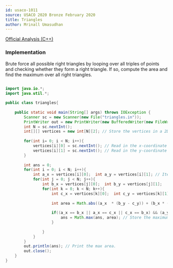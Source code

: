 ```yaml
---
id: usaco-1011
source: USACO 2020 Bronze February 2020
title: Triangles
author: Mrinall Umasudhan
---
```


[Official Analysis (C++)](http://www.usaco.org/current/data/sol_triangles_bronze_feb20.html)

### Implementation

Brute force all possible right triangles by looping over all triples of points and checking whether they form a right triangle. If so, compute the area and find the maximum over all right triangles.

<LanguageSection>
 
<JavaSection>

```java
 
import java.io.*;
import java.util.*;

public class triangles{
  
    public static void main(String[] args) throws IOException {
        Scanner sc = new Scanner(new File("triangles.in"));
        PrintWriter out = new PrintWriter(new BufferedWriter(new FileWriter("triangles.out")));
        int N = sc.nextInt(); 
        int[][] vertices = new int[N][2]; // Store the vertices in a 2D array 
        
        for(int i= 0; i < N; i++){
            vertices[i][0] = sc.nextInt(); // Read in the x-coordinate
            vertices[i][1] = sc.nextInt(); // Read in the y-coordinate
        }
        
        int ans = 0;
        for(int i = 0; i < N; i++){
            int a_x = vertices[i][0];  int a_y = vertices[i][1]; // Iterate for the first vertices of the triangle.
            for(int j = 0; j < N; j++){
                int b_x = vertices[j][0];  int b_y = vertices[j][1]; 
                for(int k = 0; k < N; k++){
                    int c_x = vertices[k][0];  int c_y = vertices[k][1];   
                    
                    int area = Math.abs((a_x  * (b_y - c_y)) + (b_x * (c_y - a_y)) + (c_x * (a_y - b_y ))); // Calculate the area of the three triangles
                    
                    if((a_x == b_x || a_x == c_x || c_x == b_x) && (a_y == b_y || a_y == c_y || c_y == b_y)) { // Check if the triangle has any sides parallel to the X-axis and the Y-axis.
                        ans = Math.max(ans, area); // Store the maximum area.
                    }
                    
                }
            }
        }
        out.println(ans); // Print the max area.
        out.close();
    }
}


```

</JavaSection>
</LanguageSection>
